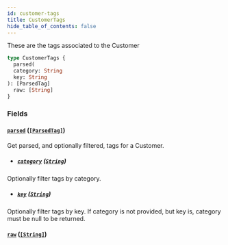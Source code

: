 ```yaml
---
id: customer-tags
title: CustomerTags
hide_table_of_contents: false
---
```



These are the tags associated to the Customer

```graphql
type CustomerTags {
  parsed(
  category: String
  key: String
): [ParsedTag]
  raw: [String]
}
```


### Fields

#### [`parsed`](#) ([`[ParsedTag]`](/demand/api/graphql-storefront/reference/objects/parsed-tag))

Get parsed, and optionally filtered, tags for a Customer.
- ##### [`category`](#) ([`String`](/demand/api/graphql-storefront/reference/scalars/string))

Optionally filter tags by category.


- ##### [`key`](#) ([`String`](/demand/api/graphql-storefront/reference/scalars/string))

Optionally filter tags by key. If category is not provided, but key is, category must be null to be returned.


#### [`raw`](#) ([`[String]`](/demand/api/graphql-storefront/reference/scalars/string))






